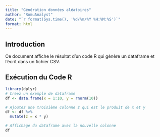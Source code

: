 ```yaml
---
title: "Génération données aléatoires"
author: "RomuAnalyst"
date: "`r format(Sys.time(), '%d/%m/%Y %H:%M:%S')`"
format: html
---
```


## Introduction

Ce document affiche le résultat d'un code R qui génère un dataframe et l'écrit dans un fichier CSV.

## Exécution du Code R
```r
library(dplyr)
# Créez un exemple de dataframe
df <- data.frame(x = 1:10, y = rnorm(10))

# Ajoutez une troisième colonne z qui est le produit de x et y
df <- df %>%
  mutate(z = x * y)

# Affichage du dataframe avec la nouvelle colonne
df
```
